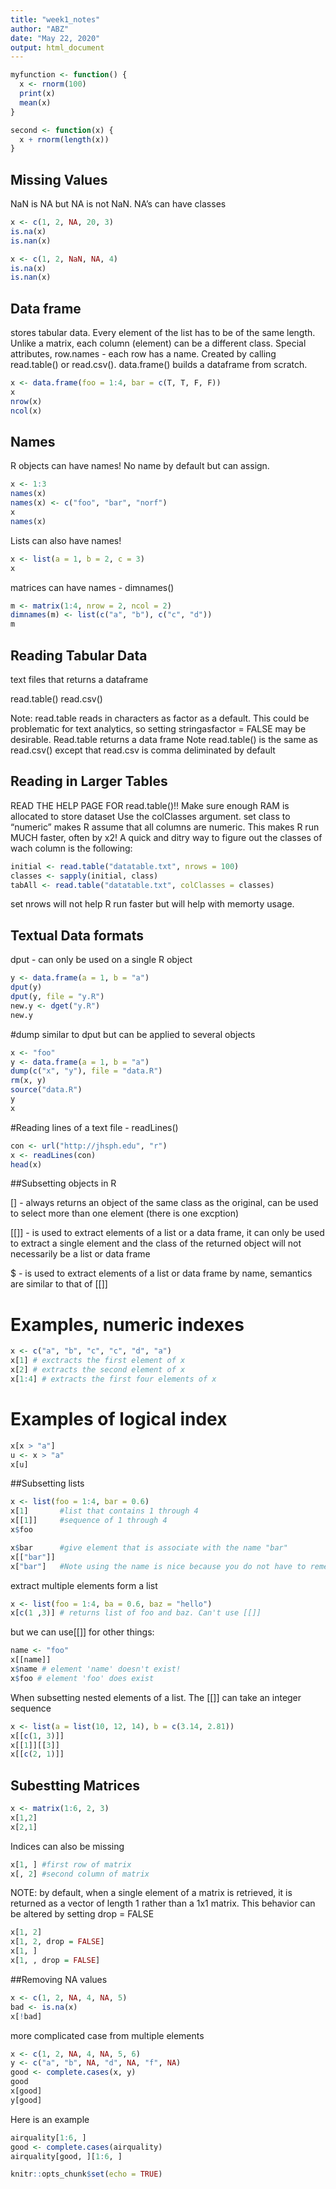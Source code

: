 ```yaml
---
title: "week1_notes"
author: "ABZ"
date: "May 22, 2020"
output: html_document
---
```


``` r
myfunction <- function() {
  x <- rnorm(100)
  print(x)
  mean(x)
}

second <- function(x) {
  x + rnorm(length(x))
}
```

## Missing Values
NaN is NA but NA is not NaN. NA's can have classes

``` r
x <- c(1, 2, NA, 20, 3)
is.na(x)
is.nan(x)

x <- c(1, 2, NaN, NA, 4)
is.na(x)
is.nan(x)
```

## Data frame
stores tabular data. Every element of the list has to be of the same length. Unlike a matrix, each 
column (element) can be a different class. Special attributes, row.names - each row has a name. 
Created by calling read.table() or read.csv(). data.frame() builds a dataframe from scratch.

``` r
x <- data.frame(foo = 1:4, bar = c(T, T, F, F))
x
nrow(x)
ncol(x)
```

## Names
R objects can have names! No name by default but can assign.

``` r
x <- 1:3
names(x)
names(x) <- c("foo", "bar", "norf")
x
names(x)
```

Lists can also have names!

``` r
x <- list(a = 1, b = 2, c = 3)
x
```

matrices can have names - dimnames()

``` r
m <- matrix(1:4, nrow = 2, ncol = 2)
dimnames(m) <- list(c("a", "b"), c("c", "d"))
m
```

## Reading Tabular Data

text files that returns a dataframe

read.table()
read.csv()

Note: read.table reads in characters as factor as a default. This could be problematic for text
analytics, so setting stringasfactor = FALSE may be desirable. Read.table returns a data frame
Note read.table() is the same as read.csv() except that read.csv is comma deliminated by default


## Reading in Larger Tables
READ THE HELP PAGE FOR read.table()!!
Make sure enough RAM is allocated to store dataset
Use the colClasses argument. set class to "numeric" makes R assume that all columns are numeric.
This makes R run MUCH faster, often by x2!
A quick and ditry way to figure out the classes of wach column is the following:

``` r
initial <- read.table("datatable.txt", nrows = 100)
classes <- sapply(initial, class)
tabAll <- read.table("datatable.txt", colClasses = classes)
```

set nrows will not help R run faster but will help with memorty usage.

## Textual Data formats
dput - can only be used on a single R object

``` r
y <- data.frame(a = 1, b = "a")
dput(y)
dput(y, file = "y.R")
new.y <- dget("y.R")
new.y
```

#dump 
similar to dput but can be applied to several objects

``` r
x <- "foo"
y <- data.frame(a = 1, b = "a")
dump(c("x", "y"), file = "data.R")
rm(x, y)
source("data.R")
y
x
```

#Reading lines of a text file - readLines()

``` r
con <- url("http://jhsph.edu", "r")
x <- readLines(con)
head(x)
```

##Subsetting objects in R

[] - always returns an object of the same class as the original, can be used to select more than 
one element (there is one excption)

[[]] - is used to extract elements of a list or a data frame, it can only be used to extract a 
single element and the class of the returned object will not necessarily be a list or data frame

$ - is used to extract elements of a list or data frame by name, semantics are similar to that 
of [[]]

# Examples, numeric indexes

```r
x <- c("a", "b", "c", "c", "d", "a")
x[1] # exctracts the first element of x 
x[2] # extracts the second element of x
x[1:4] # extracts the first four elements of x
```

# Examples of logical index

``` r
x[x > "a"]
u <- x > "a"
x[u]
```

##Subsetting lists

``` r
x <- list(foo = 1:4, bar = 0.6)
x[1]       #list that contains 1 through 4
x[[1]]     #sequence of 1 through 4
x$foo

x$bar      #give element that is associate with the name "bar"
x[["bar"]] 
x["bar"]   #Note using the name is nice because you do not have to remember the numeric index
```

extract multiple elements form a list

``` r
x <- list(foo = 1:4, ba = 0.6, baz = "hello")
x[c(1 ,3)] # returns list of foo and baz. Can't use [[]]
```

but we can use[[]] for other things:

``` r
name <- "foo"
x[[name]]
x$name # element 'name' doesn't exist!
x$foo # element 'foo' does exist
```

When subsetting nested elements of a list. The [[]] can take an integer sequence

``` r
x <- list(a = list(10, 12, 14), b = c(3.14, 2.81))
x[[c(1, 3)]]
x[[1]][[3]]
x[[c(2, 1)]]
```

## Subestting Matrices

``` r
x <- matrix(1:6, 2, 3)
x[1,2]
x[2,1]
```

Indices can also be missing

``` r
x[1, ] #first row of matrix
x[, 2] #second column of matrix
```

NOTE: by default, when a single element of a matrix is retrieved, it is returned as a vector of 
length 1 rather than a 1x1 matrix. This behavior can be altered by setting drop = FALSE

``` r
x[1, 2]
x[1, 2, drop = FALSE]
x[1, ]
x[1, , drop = FALSE]
```

##Removing NA values

``` r
x <- c(1, 2, NA, 4, NA, 5)
bad <- is.na(x)
x[!bad]
```

more complicated case from multiple elements

``` r
x <- c(1, 2, NA, 4, NA, 5, 6)
y <- c("a", "b", NA, "d", NA, "f", NA)
good <- complete.cases(x, y)
good
x[good]
y[good]
```

Here is an example

``` r
airquality[1:6, ]
good <- complete.cases(airquality)
airquality[good, ][1:6, ]
```



```r
knitr::opts_chunk$set(echo = TRUE)
```


